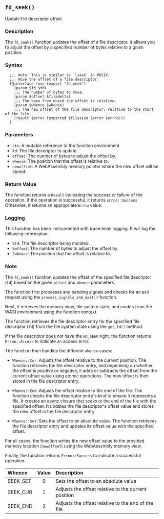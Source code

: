 ## `fd_seek()`

Update file descriptor offset.

### Description

The `fd_seek()` function updates the offset of a file descriptor. It allows you to adjust the offset by a specified number of bytes relative to a given position.

### Syntax

```ebnf
  ;;; Note: This is similar to `lseek` in POSIX.
  ;;; Move the offset of a file descriptor.
  (@interface func (export "fd_seek")
    (param $fd $fd)
    ;;; The number of bytes to move.
    (param $offset $filedelta)
    ;;; The base from which the offset is relative.
    (param $whence $whence)
    ;;; The new offset of the file descriptor, relative to the start of the file.
    (result $error (expected $filesize (error $errno)))
  )
```
### Parameters

- `ctx`: A mutable reference to the function environment.
- `fd`: The file descriptor to update.
- `offset`: The number of bytes to adjust the offset by.
- `whence`: The position that the offset is relative to.
- `newoffset`: A WebAssembly memory pointer where the new offset will be stored.

### Return Value

The function returns a `Result` indicating the success or failure of the operation. If the operation is successful, it returns `Errno::Success`. Otherwise, it returns an appropriate `Errno` value.

### Logging

This function has been instrumented with trace-level logging. It will log the following information:

- `%fd`: The file descriptor being mutated.
- `%offset`: The number of bytes to adjust the offset by.
- `?whence`: The position that the offset is relative to.

### Note

The `fd_seek()` function updates the offset of the specified file descriptor (`fd`) based on the given `offset` and `whence` parameters.

The function first processes any pending signals and checks for an exit request using the `process_signals_and_exit()` function.

Next, it retrieves the memory view, file system state, and inodes from the WASI environment using the function context.

The function retrieves the file descriptor entry for the specified file descriptor (`fd`) from the file system state using the `get_fd()` method.

If the file descriptor does not have the `FD_SEEK` right, the function returns `Errno::Access` to indicate an access error.

The function then handles the different `whence` cases:

- `Whence::Cur`: Adjusts the offset relative to the current position. The function retrieves the file descriptor entry, and depending on whether the offset is positive or negative, it adds or subtracts the offset from the current offset value using atomic operations. The new offset is then stored in the file descriptor entry.

- `Whence::End`: Adjusts the offset relative to the end of the file. The function checks the file descriptor entry's kind to ensure it represents a file. It creates an async closure that seeks to the end of the file with the specified offset. It updates the file descriptor's offset value and stores the new offset in the file descriptor entry.

- `Whence::Set`: Sets the offset to an absolute value. The function retrieves the file descriptor entry and updates its offset value with the specified offset.

For all cases, the function writes the new offset value to the provided memory location (`newoffset`) using the WebAssembly memory view.

Finally, the function returns `Errno::Success` to indicate a successful operation.

| Whence   | Value | Description |
| :-       |  :-:  | :- |
| SEEK_SET |   0   | Sets the offset to an absolute value |
| SEEK_CUR |   1   | Adjusts the offset relative to the current position |
| SEEK_END |   2   | Adjusts the offset relative to the end of the file |
